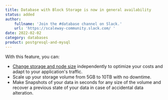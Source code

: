 ```yaml
---
title: Database with Block Storage is now in general availability
status: added
author:
    fullname: 'Join the #database channel on Slack.'
    url: 'https://scaleway-community.slack.com/ '
date: 2022-02-02
category: databases
product: postgresql-and-mysql
---
```


With this feature, you can:

* [Change storage and node size](/managed-databases/postgresql-and-mysql/how-to/create-a-database/) independently to optimize your costs and adapt to your application's traffic.
* Scale up your storage volume from 5GB to 10TB with no downtime.
* Make Snapshots of your data in seconds for any size of the volume and recover a previous state of your data in case of accidental data alteration.


